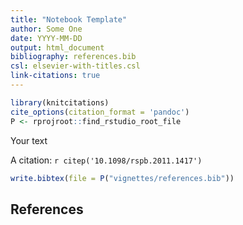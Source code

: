 ```yaml
---
title: "Notebook Template"
author: Some One
date: YYYY-MM-DD
output: html_document
bibliography: references.bib
csl: elsevier-with-titles.csl
link-citations: true
---
```


```r
library(knitcitations)
cite_options(citation_format = 'pandoc')
P <- rprojroot::find_rstudio_root_file
```

Your text

A citation: `r citep('10.1098/rspb.2011.1417')`


```r
write.bibtex(file = P("vignettes/references.bib"))
```

## References

<div id="refs"></div>
